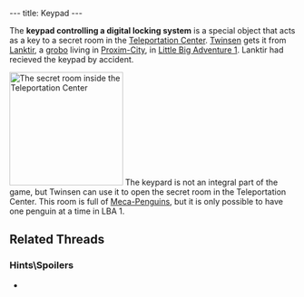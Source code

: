 ---
title: Keypad
---

{{Infobox Item
 |image=Keypad1.png
 |type=key
 |critical=no
 |magical=no
 |unique=yes
 |lba1=yes
 |lba2=
 |upgrades=no
 |rowposition=
 |columnposition=
 |effect=
 |effectamount=
 |purpose=
 |combattype=none
 |powerlevel=none
 |rate=none
 |range=none
 |damage=none
}}

The '''keypad controlling a digital locking system''' is a special object that acts as a key to a secret room in the [[Teleportation Center]]. [[Twinsen]] gets it from [[Lanktir]], a [[grobo]] living in [[Proxim-City]], in [[Little Big Adventure 1]]. Lanktir had recieved the keypad by accident.

[[Image:Lba1-brundle_island-teleportation_center_inside_penguins.jpg|right|200px|thumb|The secret room inside the Teleportation Center]]
The keypard is not an integral part of the game, but Twinsen can use it to open the secret room in the Teleportation Center. This room is full of [[Meca-Penguin]]s, but it is only possible to have one penguin at a time in LBA 1.

==Related Threads==
===Hints\Spoilers===
* {{thread|id=1672|title=LBA Keypad?}}